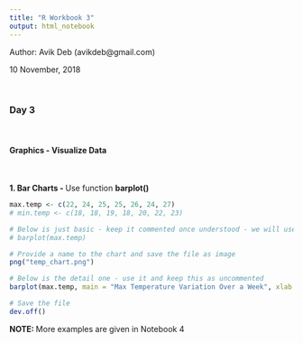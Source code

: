 ---
title: "R Workbook 3"
output: html_notebook
---
Author: Avik Deb (avikdeb@gmail.com)

10 November, 2018

<br>

### Day 3

<br>

#### Graphics - Visualize Data

<br>

<b>1. Bar Charts - </b> Use function **barplot()**

```{r}

max.temp <- c(22, 24, 25, 25, 26, 24, 27)
# min.temp <- c(18, 18, 19, 18, 20, 22, 23)

# Below is just basic - keep it commented once understood - we will use the detail one
# barplot(max.temp)

# Provide a name to the chart and save the file as image
png("temp_chart.png")

# Below is the detail one - use it and keep this as uncommented
barplot(max.temp, main = "Max Temperature Variation Over a Week", xlab = "Days", ylab = "Max Temperature", names.arg = c("Mon", "Tue", "Wed", "Thu","Fri", "Sat", "Sun"), col = "#CEE95F", border = "red")

# Save the file
dev.off()

```


<b>NOTE: </b> More examples are given in Notebook 4


